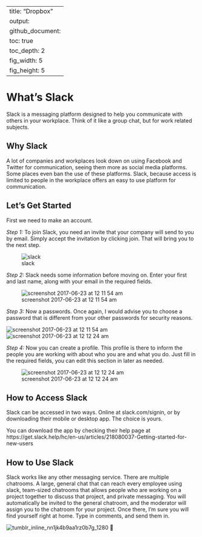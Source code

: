 
---
title: "Dropbox"
output:
  github_document:
    toc: true
    toc_depth: 2
    fig_width: 5
    fig_height: 5
---

# What’s Slack
 
Slack is a messaging platform designed to help you communicate with others in your workplace.  Think of it like a group chat, but for work related subjects.
 
## Why Slack
 
A lot of companies and workplaces look down on using Facebook and Twitter for communication, seeing them more as social media platforms.  Some places even ban the use of these platforms.  Slack, because access is limited to people in the workplace offers an easy to use platform for communication.
 
## Let’s Get Started
 
First we need to make an account.
 
*Step 1:* To join Slack, you need an invite that your company will send to you by email.  Simply accept the invitation by clicking join.  That will bring you to the next step.

![slack](https://user-images.githubusercontent.com/28161368/27466363-0eefe704-57a8-11e7-8629-0876a5616026.png)

 
*Step 2:* Slack needs some information before moving on.  Enter your first and last name, along with your email in the required fields.

 ![screenshot 2017-06-23 at 12 11 54 am](https://user-images.githubusercontent.com/28161368/27466474-002b3af6-57a9-11e7-80c8-2cea963600e7.png)

 
*Step 3:* Now a passwords.  Once again, I would advise you to choose a password that is different from your other passwords for security reasons.
 
![screenshot 2017-06-23 at 12 11 54 am](https://user-images.githubusercontent.com/28161368/27466474-002b3af6-57a9-11e7-80c8-2cea963600e7.png)
![screenshot 2017-06-23 at 12 12 24 am](https://user-images.githubusercontent.com/28161368/27466484-1a367898-57a9-11e7-8afa-f81955cac677.png)

 
*Step 4:* Now you can create a profile.  This profile is there to inform the people you are working with about who you are and what you do.  Just fill in the required fields, you can edit this section in later as needed.
 
![screenshot 2017-06-23 at 12 12 24 am](https://user-images.githubusercontent.com/28161368/27466484-1a367898-57a9-11e7-8afa-f81955cac677.png)
 
## How to Access Slack
 
Slack can be accessed in two ways.  Online at slack.com/signin, or by downloading their mobile or desktop app.  The choice is yours.
 
You can download the app by checking their help page at https://get.slack.help/hc/en-us/articles/218080037-Getting-started-for-new-users
 
## How to Use Slack
 
Slack works like any other messaging service.  There are multiple chatrooms.  A large, general chat that can reach every employee using slack, team-sized chatrooms that allows people who are working on a project together to discuss that project, and private messaging.  You will automatically be invited to the general chatroom, and the moderator will assign you to the chatroom for your project.  Once there, I’m sure you will find yourself right at home.  Type in comments, and send them in.
 
![tumblr_inline_nn1jk4b9aa1rz0b7g_1280](https://user-images.githubusercontent.com/28161368/27466579-c287c326-57a9-11e7-896f-d7d41974cf39.png)

